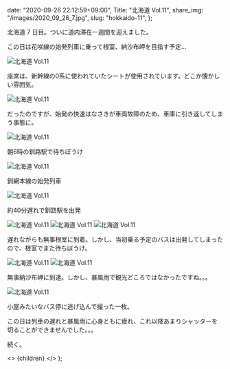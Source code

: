 
  date: "2020-09-26 22:12:59+09:00",
  Title: "北海道 Vol.11",
  share_img: "/images/2020_09_26_7.jpg",
  slug: "hokkaido-11",
};

北海道 7 日目。ついに道内滞在一週間を迎えました。

この日は花咲線の始発列車に乗って根室、納沙布岬を目指す予定...

![北海道 Vol.11](/images/2020_09_26_1.jpg)

<span className="caption">
  座席は、新幹線の0系に使われていたシートが使用されています。どこか懐かしい雰囲気。
</span>

![北海道 Vol.11](/images/2020_09_26_2.jpg)

だったのですが、始発の快速はなさきが車両故障のため、車庫に引き返してしまう事態に。

![北海道 Vol.11](/images/2020_09_26_3.jpg)

<span className="caption">朝6時の釧路駅で待ちぼうけ</span>

![北海道 Vol.11](/images/2020_09_26_4.jpg)

<span className="caption">釧網本線の始発列車</span>

![北海道 Vol.11](/images/2020_09_26_5.jpg)

<span className="caption">約40分遅れで釧路駅を出発</span>

![北海道 Vol.11](/images/2020_09_26_6.jpg)
![北海道 Vol.11](/images/2020_09_26_7.jpg)
![北海道 Vol.11](/images/2020_09_26_8.jpg)

遅れながらも無事根室に到着。しかし、当初乗る予定のバスは出発してしまったので、根室でまた待ちぼうけ。

![北海道 Vol.11](/images/2020_09_26_9.jpg)
![北海道 Vol.11](/images/2020_09_26_10.jpg)

<span className="caption">
  無事納沙布岬に到達。しかし、暴風雨で観光どころではなかったですね。。。
</span>

![北海道 Vol.11](/images/2020_09_26_11.jpg)

<span className="caption">小屋みたいなバス停に逃げ込んで撮った一枚。</span>

この日は列車の遅れと暴風雨に心身ともに疲れ、これ以降あまりシャッターを切ることができませんでした。。。

続く。

  <>
    <Head>
      <title>{meta.Title} | 異郷好実</title>
    </Head>
    <PostLayout meta={meta}>{children}</PostLayout>
  </>
);

